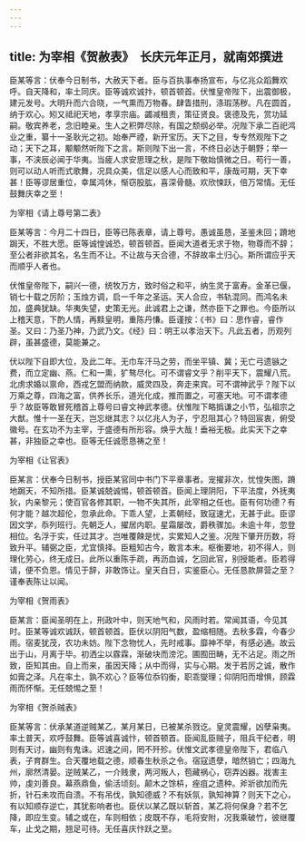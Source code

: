 ```yaml
---
---
---
```

title: 为宰相《贺赦表》　长庆元年正月，就南郊撰进
---



臣某等言：伏奉今日制书，大赦天下者。臣与百执事奉扬宣布，与亿兆众蹈舞欢呼。自天降和，率土同庆。臣等诚欢诚抃，顿首顿首。伏惟皇帝陛下，出震御极，建元发号。大明升而六合晓，一气熏而万物春。肆眚措刑，涤瑕荡秽。凡在圆首，纳于欢心。矧又祗祀天地，孝享宗庙。蠲减租责，策征贤良。褒德及先，赏功延嗣。敬宾养老，念旧睦亲。生人之积弊尽除，有国之颓纲必举。况陛下承二百祀鸿业之重，纂十一圣耿光之初。始奉严禋，新开宝历。天下之目，专专然观陛下之动；天下之耳，颙颙然听陛下之言。斯则陛下出一言，不终日必达于朝野；举一事，不浃辰必闻于华夷。当疲人求安思理之秋，是陛下敬始慎微之日。苟行一善，则可以动人听而式歌舞，况具众美，信足以感人心而致和平，康哉可期，天下幸甚！臣等谬居重位，幸属鸿休，惭窃股肱，喜深骨髓。欢欣悚跃，倍万常情。无任鼓舞庆幸之至！

为宰相《请上尊号第二表》

臣某等言：今月二十四日，臣等已陈表章，请上尊号。愚诚虽恳，圣鉴未回；蹐地跼天，不胜大愿。臣等诚惶诚恐，顿首顿首。臣闻大道者无求于物，物尊而不辞；至公者非欲其名，名生而不让。不让故与天合德，不辞故率土归心。斯所谓应乎天而顺乎人者也。

伏惟皇帝陛下，嗣兴一德，统牧万方，致时俗之和平，纳生灵于富寿。金革已偃，销七十载之厉阶；玉烛方调，启一千年之圣运。天人合应，书轨混同。而鸿名未加，盛典犹缺。华夷失望，史策无光。此诚君上之谦，然亦臣下之罪也。今臣所以上稽天意，下酌人情，再黩皇明，重陈丹慊。臣谨按：《书》曰：思作睿，睿作圣。又曰：乃圣乃神，乃武乃文。《经》曰：明王以孝治天下。凡此五者，历观列辟，虽甚盛德，莫能兼之。

伏以陛下自即大位，及此二年。无巾车汗马之劳，而坐平镇、冀；无亡弓遗镞之费，而立定幽、燕。仁和一熏，犷骜尽化。可不谓睿文乎？削平天下，震耀八荒。北虏求婚以禀命，西戎乞盟而纳款，威灵四及，奔走来宾。可不谓神武乎？陛下以万乘之尊，四海之富，供养长乐，道光化成，推而置之，可塞天地。可不谓孝德乎？故臣等敢冒死稽首上尊号曰睿文神武孝德。伏惟陛下略撝谦之小节，弘祖宗之大猷。惟十一圣在天，岂忘继其志？以亿兆人为子，宁忍阻其心？特回宸衷，俯受徽号。在玄功不为主宰，于盛德有所形容。焕乎大哉！垂裕无极。此实天下之幸甚，非独臣之幸也。臣等无任诚愿恳祷之至！

为宰相《让官表》

臣某言：伏奉今日制书，授臣某官同中书门下平章事者。宠擢非次，忧惶失图，蹐地跼天，不知所措。臣某诚兢诚惕，顿首顿首。臣闻上理阴阳，下平法度，外抚夷狄，内亲黎元；使百官各修其职，一物不失其所，此宰相之任也。臣有何功德？有何才能？越次超伦，忽承此命。下乖人望，上紊朝经，致寇速尤，无甚于此。臣谬因文学，忝列班行。先朝乏人，擢居内职。星霜屡改，爵秩骤加。未逾十年，忽登相位。名浮于实，任过其才。岂唯覆餗是忧，实累知人之鉴。况陛下肇开历数，将致升平。辅弼之臣，尤宜慎择。臣粗知古今，敢言本末。枢衡要地，初不得人，则理化劳心，终无成日。此所以重陈手疏，再沥血诚，乞回此官，别授能者。臣若得请，便不负恩。情见于辞，非敢饰让。皇天白日，实鉴臣心。无任恳款屏营之至？谨奉表陈让以闻。

为宰相《贺雨表》

臣某言：臣闻圣明在上，刑政叶中，则天地气和，风雨时若。常闻其语，今见其时。臣某等诚欢诚跃，顿首顿首。臣伏以阴阳气数，盈缩相随。去秋多霖，今春少雨。宿麦犹茂，农功未妨。陛下念物忧人，先时戒事。靡神不举，有感必通。故云出于山，月离于毕。初洒尘以霡霖，渐破块而滂沱。圃囿田畴，无不沾足。雨之所致，臣知其由。自上而来，虽因天降；从中而得，实与心期。发于若厉之诚，散作如膏之泽。凡在率土，孰不欢心？臣等位忝钧衡，职乖燮理；仰阴阳而增惧，顾霖雨而怀惭。无任兢惕之至！

为宰相《贺杀贼表》

臣某等言：伏承某道逆贼某乙，某月某日，已被某杀戮讫。皇灵震耀，凶孽枭夷。率土普天，欢呼鼓舞。臣等诚喜诚忭，顿首顿首。臣闻乱臣贼子，阻兵干纪者，明则有天讨，幽则有鬼诛。迟速之间，罔不歼殄。伏惟文武孝德皇帝陛下，君临八表，子育群生。合天覆地载之德，顺春生秋杀之令。宿寇遗孽，暗然销亡；四海九州，廓然清晏。逆贼某乙，一介贱隶，两河叛人，苞藏祸心，窃弄凶器。戕害主帅，虔刘善良。幕燕鼎鱼，偷活顷刻。颠木之馀枿，痤疽之遗种。斧斨欲加而先折，针石未攻而自溃。不有吊伐，孰知德威？不有妖氛，孰知神算？则天下之心，有以知顺存逆亡，其犹影响者也。臣伏以某乙既以斩首，某乙将何保身？若不乞降，即应生变。辅之或在，车则相依；皮既不存，毛将安附，况我乘破竹，彼继覆车，止戈之期，翘足可待。无任喜庆忭跃之至。